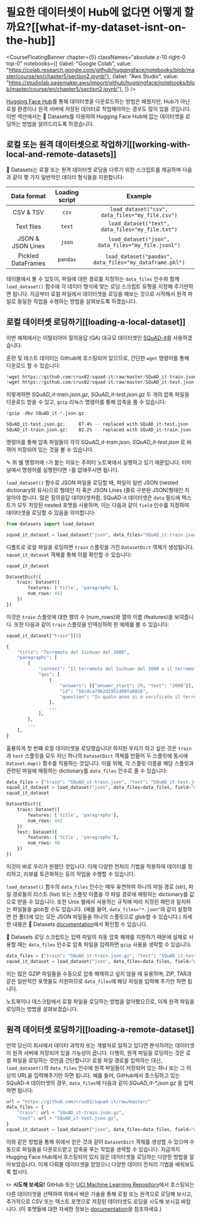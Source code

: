 # 필요한 데이터셋이 Hub에 없다면 어떻게 할까요?[[what-if-my-dataset-isnt-on-the-hub]]

<CourseFloatingBanner chapter={5}
  classNames="absolute z-10 right-0 top-0"
  notebooks={[
    {label: "Google Colab", value: "https://colab.research.google.com/github/huggingface/notebooks/blob/master/course/en/chapter5/section2.ipynb"},
    {label: "Aws Studio", value: "https://studiolab.sagemaker.aws/import/github/huggingface/notebooks/blob/master/course/en/chapter5/section2.ipynb"},
]} />

[Hugging Face Hub](https://huggingface.co/datasets)를 통해 데이터셋을 다운로드하는 방법은 배웠지만, Hub가 아닌 로컬 환경이나 원격 서버에 저장된 데이터로 작업해야하는 경우도 많이 있을 것입니다. 이번 섹션에서는 🤗 Datasets를 이용하여 Hugging Face Hub에 없는 데이터셋을 로딩하는 방법을 알려드리도록 하겠습니다.

<Youtube id="HyQgpJTkRdE"/>

## 로컬 또는 원격 데이터셋으로 작업하기[[working-with-local-and-remote-datasets]]

🤗 Datasets는 로컬 또는 원격 데이터셋 로딩을 다루기 위한 스크립트를 제공하며 다음과 같이 몇 가지 일반적인 데이터 형식들을 지원합니다:

|    Data format     | Loading script |                         Example                         |
| :----------------: | :------------: | :-----------------------------------------------------: |
|     CSV & TSV      |     `csv`      |     `load_dataset("csv", data_files="my_file.csv")`     |
|     Text files     |     `text`     |    `load_dataset("text", data_files="my_file.txt")`     |
| JSON & JSON Lines  |     `json`     |   `load_dataset("json", data_files="my_file.jsonl")`    |
| Pickled DataFrames |    `pandas`    | `load_dataset("pandas", data_files="my_dataframe.pkl")` |

테이블에서 볼 수 있듯이, 파일에 대한 경로를 지정하는 `data_files` 인수와 함께 `load_dataset()` 함수에 각 데이터 형식에 맞는 로딩 스크립트 유형을 지정해 주기만하면 됩니다. 지금부터 로컬 파일에서 데이터셋을 로딩을 해보는 것으로 시작해서 원격 파일로 동일한 작업을 수행하는 방법을 살펴보도록 하겠습니다.

## 로컬 데이터셋 로딩하기[[loading-a-local-dataset]]

이번 예제에서는 이탈리아어 질의응답 (QA) 대규모 데이터셋인 [SQuAD-it](https://github.com/crux82/squad-it/)를 사용하겠습니다.

훈련 및 테스트 데이터는 Github에 호스팅되어 있으므로, 간단한 `wget` 명령어를 통해 다운로드 할 수 있습니다:

```python
!wget https://github.com/crux82/squad-it/raw/master/SQuAD_it-train.json.gz
!wget https://github.com/crux82/squad-it/raw/master/SQuAD_it-test.json.gz
```

이렇게하면 *SQuAD_it-train.json.gz*, *SQuAD_it-test.json.gz* 두 개의 압축 파일을 다운로드 받을 수 있고, `gzip` 리눅스 명령어를 통해 압축을 풀 수 있습니다:

```python
!gzip -dkv SQuAD_it-*.json.gz
```

```bash
SQuAD_it-test.json.gz:	   87.4% -- replaced with SQuAD_it-test.json
SQuAD_it-train.json.gz:	   82.2% -- replaced with SQuAD_it-train.json
```

명령어를 통해 압축 파일들이 각각 _SQuAD_it-train.json_, _SQuAD_it-test.json_ 로 바뀌어 저장되어 있는 것을 볼 수 있습니다.

<Tip>

✎ 위 쉘 명령어에 `!`가 붙는 이유는 주피터 노트북에서 실행하고 있기 때문입니다. 터미널에서 명령어를 실행한다면 `!`를 없애주시면 됩니다.

</Tip>

`load_dataset()` 함수로 JSON 파일을 로딩할 때, 파일이 일반 JSON (nested dictionary와 유사)으로 형태인 지 혹은 JSON Lines (줄로 구분된 JSON)형태인 지 알아야 합니다. 많은 질의응답 데이터셋처럼, SQuAD-it 데이터셋은 `data` 필드에 텍스트가 모두 저장된 nested 포맷을 사용하며, 이는 다음과 같이 `field` 인수를 지정하여 데이터셋을 로딩할 수 있음을 의미합니다:

```py
from datasets import load_dataset

squad_it_dataset = load_dataset("json", data_files="SQuAD_it-train.json", field="data")
```

디폴트로 로컬 파일을 로딩하면 `train` 스플릿을 가진 `DatasetDict` 객체가 생성됩니다. `squad_it_dataset` 객체를 통해 이를 확인할 수 있습니다:

```py
squad_it_dataset
```

```python out
DatasetDict({
    train: Dataset({
        features: ['title', 'paragraphs'],
        num_rows: 442
    })
})
```

이것은 `train` 스플릿에 대한 행의 수 (num_rows)와 열의 이름 (features)을 보여줍니다. 또한 다음과 같이 `train` 스플릿을 인덱싱하여 한 예제를 볼 수 있습니다:

```py
squad_it_dataset["train"][0]
```

```python out
{
    "title": "Terremoto del Sichuan del 2008",
    "paragraphs": [
        {
            "context": "Il terremoto del Sichuan del 2008 o il terremoto...",
            "qas": [
                {
                    "answers": [{"answer_start": 29, "text": "2008"}],
                    "id": "56cdca7862d2951400fa6826",
                    "question": "In quale anno si è verificato il terremoto nel Sichuan?",
                },
                ...
            ],
        },
        ...
    ],
}
```

훌륭하게 첫 번째 로컬 데이터셋을 로딩했습니다! 하지만 우리가 하고 싶은 것은 `train`과 `test` 스플릿을 모두 지닌 하나의 `DatasetDict` 객체를 만들어 두 스플릿에 동시에 `Dataset.map()` 함수를 적용하는 것입니다. 이를 위해, 각 스플릿 이름을 해당 스플릿과 관련된 파일에 매핑하는 dictionary를 `data_files` 인수로 줄 수 있습니다:

```py
data_files = {"train": "SQuAD_it-train.json", "test": "SQuAD_it-test.json"}
squad_it_dataset = load_dataset("json", data_files=data_files, field="data")
squad_it_dataset
```

```python out
DatasetDict({
    train: Dataset({
        features: ['title', 'paragraphs'],
        num_rows: 442
    })
    test: Dataset({
        features: ['title', 'paragraphs'],
        num_rows: 48
    })
})
```

이것이 바로 우리가 원했던 것입니다. 이제 다양한 전처리 기법을 적용하여 데이터를 정리하고, 리뷰를 토큰화하는 등의 작업을 수행할 수 있습니다.

<Tip>

`load_dataset()` 함수의 `data_files` 인수는 매우 유연하여 하나의 파일 경로 (str), 파일 경로들의 리스트 (list) 또는 스플릿 이름을 각 파일 경로에 매핑하는 dictionary를 값으로 받을 수 있습니다. 또한 Unix 쉘에서 사용하는 규칙에 따라 지정된 패턴과 일치하는 파일들을 glob할 수도 있습니다. (예를 들어, `data_files="*.json"`와 같이 설정하면 한 폴더에 있는 모든 JSON 파일들을 하나의 스플릿으로 glob할 수 있습니다.) 자세한 내용은 🤗 Datasets [documentation](https://huggingface.co/docs/datasets/loading#local-and-remote-files)에서 확인할 수 있습니다.

</Tip>

🤗 Datasets 로딩 스크립트는 입력 파일의 자동 압축 해제를 지원하기 때문에 실제로 사용할 때는 `data_files` 인수로 압축 파일을 입력하면 `gzip` 사용을 생략할 수 있습니다.

```py
data_files = {"train": "SQuAD_it-train.json.gz", "test": "SQuAD_it-test.json.gz"}
squad_it_dataset = load_dataset("json", data_files=data_files, field="data")
```

이는 많은 GZIP 파일들을 수동으로 압축 해제하고 싶지 않을 때 유용하며, ZIP, TAR과 같은 일반적인 포맷들도 지원하므로 `data_files`에 해당 파일을 입력해 주기만 하면 됩니다.

노트북이나 데스크탑에서 로컬 파일을 로딩하는 방법을 알아봤으므로, 이제 원격 파일을 로딩하는 방법을 살펴보겠습니다.

## 원격 데이터셋 로딩하기[[loading-a-remote-dataset]]

만약 당신이 회사에서 데이터 과학자 또는 개발자로 일하고 있다면 분석하려는 데이터셋이 원격 서버에 저장되어 있을 가능성이 큽니다. 다행히, 원격 파일을 로딩하는 것은 로컬 파일을 로딩하는 것만큼 간단합니다! 로컬 파일 경로를 입력하는 대신, `load_dataset()`의 `data_files` 인수에 원격 파일들이 저장되어 있는 하나 또는 그 이상의 URL을 입력해주기만 하면 됩니다. 예를 들어, GitHub에서 호스팅하고 있는 SQuAD-it 데이터셋의 경우, `data_files`에 다음과 같이 _SQuAD_it-*.json.gz_ 을 입력하면 됩니다:

```py
url = "https://github.com/crux82/squad-it/raw/master/"
data_files = {
    "train": url + "SQuAD_it-train.json.gz",
    "test": url + "SQuAD_it-test.json.gz",
}
squad_it_dataset = load_dataset("json", data_files=data_files, field="data")
```

이와 같은 방법을 통해 위에서 얻은 것과 같이 `DatasetDict` 객체를 생성할 수 있으며 수동으로 파일들을 다운로드받고 압축을 푸는 작업을 생략할 수 있습니다. 지금까지 Hugging Face Hub에서 호스팅되어 있지 않은 데이터셋을 로딩하는 다양한 방법을 알아보았습니다. 이제 다뤄볼 데이터셋을 얻었으니 다양한 데이터 전처리 기법을 배워보도록 합시다.

<Tip>

✏️ **시도해 보세요!** GitHub 또는 [UCI Machine Learning Repository](https://archive.ics.uci.edu/ml/index.php)에서 호스팅되는 다른 데이터셋을 선택하여 위에서 배운 기술을 통해 로컬 또는 원격으로 로딩해 보시고, 추가적으로 CSV 또는 텍스트 포맷으로 저장된 데이터셋도 로딩을 시도해 보시길 바랍니다. (이 포맷들에 대한 자세한 정보는 [documentation](https://huggingface.co/docs/datasets/loading#local-and-remote-files)을 참조하세요.)

</Tip>


